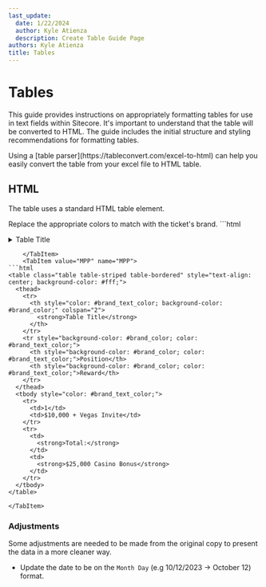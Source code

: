 ```yaml
---
last_update:
  date: 1/22/2024
  author: Kyle Atienza
  description: Create Table Guide Page
authors: Kyle Atienza
title: Tables
---
```


# Tables

This guide provides instructions on appropriately formatting tables for use in text fields within Sitecore. It's important to understand that the table will be converted to HTML. The guide includes the initial structure and styling recommendations for formatting tables.

<Admonition type="tip" title="Tip">
  Using a [table parser](https://tableconvert.com/excel-to-html) can help you easily convert the table from your excel file to HTML table.
</Admonition>

## HTML

The table uses a standard HTML table element.

<Admonition type="note" title="Note">
  Replace the appropriate colors to match with the ticket's brand.
</Admonition>

<Tabs>
    <TabItem name="Tournaments Page" value="Tournaments Page" default>
        ```html
<style>
  .table tbody th,
  .table tbody tr td,
  .table thead th {
    font-size: 12px;
    vertical-align: middle;
  }

  .tablescroll {
    overflow: auto;
    max-height: 20em;
  }

  .tablescroll th {
    position: sticky;
    top: 0;
    z-index: 2;
  }

  details {
    border: 1px solid #brand_color;
    padding: .75em .75em 0;
    margin-top: 10px;
    box-shadow: 0 0 20px #d4d4d4;
  }

  summary {
    font-weight: bold;
    margin: -.75em -.75em 0;
    padding: .75em;
    color: #brand_text_color;
  }

  summary {
    font-weight: bold;
    margin: -.75em -.75em 0;
    padding: .75em;
    background-color: #brand_color;
    color: #brand_text_color;
  }

  details[open] summary {
    border-bottom: 1px solid #brand_color;
    margin-bottom: 10px;
  }

  .tablescroll-accord {
    overflow: auto;
  }

  .tablescroll-accord th {
    position: sticky;
    top: 0;
    z-index: 2;
  }
</style>

<details>
  <summary>Table Title</summary>
  <div class="tablescroll-accord" style="display: flex; flex-wrap: wrap;">
    <table class="table table-striped table-bordered" style="text-align: center; background-color: #brand_text_color;">
      <thead>
        <tr style="color: #brand_text_color; background-color: #brand_color;">
          <th style="color: #brand_text_color">
            <strong>Date</strong>
          </th>
          <th style="color: #brand_text_color">
            <strong>Time</strong>
          </th>
          <th style="color: #brand_text_color">
            <strong>Event</strong>
          </th>
          <th style="color: #brand_text_color">
            <strong>Buy-in > Package</strong>
          </th>
        </tr>
      </thead>
      <tbody>
        <tr>
          <td>April 1</td>
          <td>8:35 PM</td>
          <td>
            <strong>KICK OFF SEAT + CASH (LIVE):</strong>
          </td>
          <td>
            <strong>$100 > $600</strong>
          </td>
        </tr>
      </tbody>
    </table>
  </div>
</details>

```
    </TabItem>
    <TabItem value="MPP" name="MPP">
```html
<table class="table table-striped table-bordered" style="text-align: center; background-color: #fff;">
  <thead>
    <tr>
      <th style="color: #brand_text_color; background-color: #brand_color;" colspan="2">
        <strong>Table Title</strong>
      </th>
    </tr>
    <tr style="background-color: #brand_color; color: #brand_text_color;">
      <th style="background-color: #brand_color; color: #brand_text_color;">Position</th>
      <th style="background-color: #brand_color; color: #brand_text_color;">Reward</th>
    </tr>
  </thead>
  <tbody style="color: #brand_text_color;">
    <tr>
      <td>1</td>
      <td>$10,000 + Vegas Invite</td>
    </tr>
    <tr>
      <td>
        <strong>Total:</strong>
      </td>
      <td>
        <strong>$25,000 Casino Bonus</strong>
      </td>
    </tr>
  </tbody>
</table>
```
    </TabItem>
</Tabs>



### Adjustments

Some adjustments are needed to be made from the original copy to present the data in a more cleaner way.

* Update the date to be on the `Month Day` (e.g 10/12/2023 -> October 12) format.